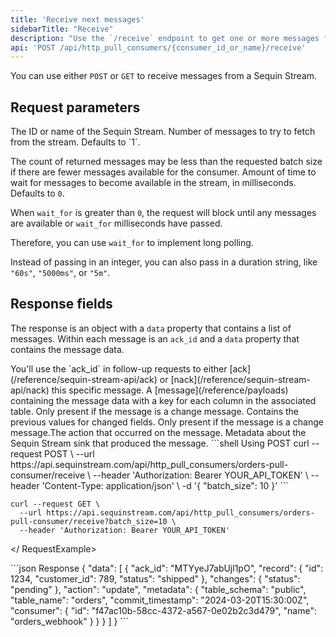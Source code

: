 ```yaml
---
title: 'Receive next messages'
sidebarTitle: "Receive"
description: "Use the `/receive` endpoint to get one or more messages from a Sequin Stream"
api: 'POST /api/http_pull_consumers/{consumer_id_or_name}/receive'
---
```


<Note>You can use either `POST` or `GET` to receive messages from a Sequin Stream.</Note>

## Request parameters

<ParamField path="id_or_name" type="string" required>
  The ID or name of the Sequin Stream.
</ParamField>
<ParamField body="batch_size" type="integer" placeholder={1}>
  Number of messages to try to fetch from the stream. Defaults to `1`.

  The count of returned messages may be less than the requested batch size if there are fewer messages available for the consumer.
</ParamField>
<ParamField body="wait_for" type="integer | string" placeholder={0}>
  Amount of time to wait for messages to become available in the stream, in milliseconds. Defaults to `0`.

  When `wait_for` is greater than `0`, the request will block until any messages are available or `wait_for` milliseconds have passed.

  Therefore, you can use `wait_for` to implement long polling.

  Instead of passing in an integer, you can also pass in a duration string, like `"60s"`, `"5000ms"`, or `"5m"`.
</ParamField>

## Response fields

The response is an object with a `data` property that contains a list of messages. Within each message is an `ack_id` and a `data` property that contains the message data.

<ResponseField name="data" type="list" required>
  <Expandable title="properties">
    <ResponseField name="ack_id" type="string" required>
      You'll use the `ack_id` in follow-up requests to either [ack](/reference/sequin-stream-api/ack) or [nack](/reference/sequin-stream-api/nack) this specific message.
    </ResponseField>
    <ResponseField name="record" type="object" required>
      A [message](/reference/payloads) containing the message data with a key for each column in the associated table.
    </ResponseField>
    <ResponseField name="changes" type="object">
      Only present if the message is a change message. Contains the previous values for changed fields.
    </ResponseField>
    <ResponseField name="action" type="string">
      Only present if the message is a change message.The action that occurred on the message.
    </ResponseField>
    <ResponseField name="metadata" type="object" required>
      Metadata about the Sequin Stream sink that produced the message.
    </ResponseField>
  </Expandable>
</ResponseField>

<RequestExample>
```shell Using POST
curl --request POST \
  --url https://api.sequinstream.com/api/http_pull_consumers/orders-pull-consumer/receive \
  --header 'Authorization: Bearer YOUR_API_TOKEN' \
  --header 'Content-Type: application/json' \
  -d '{ "batch_size": 10 }'
```

```shell Using GET
curl --request GET \
  --url https://api.sequinstream.com/api/http_pull_consumers/orders-pull-consumer/receive?batch_size=10 \
  --header 'Authorization: Bearer YOUR_API_TOKEN'
```
</ RequestExample>

<ResponseExample>
```json Response
{
  "data": [
    {
      "ack_id": "MTYyeJ7abUjl1pO",
      "record": {
        "id": 1234,
        "customer_id": 789,
        "status": "shipped"
      },
      "changes": {
        "status": "pending"
      },
      "action": "update",
      "metadata": {
        "table_schema": "public",
        "table_name": "orders",
        "commit_timestamp": "2024-03-20T15:30:00Z",
        "consumer": {
          "id": "f47ac10b-58cc-4372-a567-0e02b2c3d479",
          "name": "orders_webhook"
        }
      }
    }
  ]
}
```
</ResponseExample>


